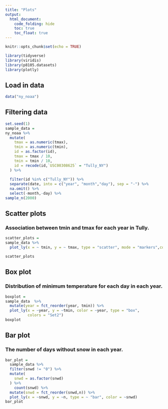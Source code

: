 ```yaml
---
title: "Plots"
output:
  html_document:
    code_folding: hide
    toc: true
    toc_float: true
---
```


```r
knitr::opts_chunk$set(echo = TRUE)
```

```r
library(tidyverse)
library(viridis)
library(p8105.datasets)
library(plotly)
```


## Load in data 

```r
data("ny_noaa")
```


## Filtering data

```r
set.seed(1)
sample_data =
ny_noaa %>% 
  mutate(
    tmax = as.numeric(tmax),
    tmin = as.numeric(tmin),
    id = as.factor(id),
    tmax = tmax / 10,
    tmin = tmin / 10,
    id = recode(id,`USC00308625` = "Tully_NY")
  ) %>% 
  
  filter(id %in% c("Tully_NY")) %>%     
  separate(date, into = c("year", "month","day"), sep = "-") %>% 
  na.omit() %>% 
  select(-month,-day) %>% 
sample_n(2000)
```


## Scatter plots 

### Association between tmin and tmax for each year in Tully. 

```r
scatter_plots =
sample_data %>% 
  plot_ly(x = ~ tmin, y = ~ tmax, type = "scatter", mode = "markers",color = ~year, alpha = 0.5) 

scatter_plots
```

## Box plot

### Distribution of minimum temperature for each day in each year. 
```r
boxplot = 
sample_data  %>%
  mutate(year = fct_reorder(year, tmin)) %>% 
  plot_ly(x = ~year, y = ~tmin, color = ~year, type = "box",
          colors = "Set2")
boxplot
```

## Bar plot 
### The number of days without snow in each year. 

```r
bar_plot = 
  sample_data %>% 
  filter(snwd != "0") %>% 
  mutate(
    snwd = as.factor(snwd)
  ) %>% 
    count(snwd) %>% 
  mutate(snwd = fct_reorder(snwd,n)) %>% 
  plot_ly(x = ~snwd, y = ~n, type = ~ "bar", color = ~snwd)
bar_plot
```













